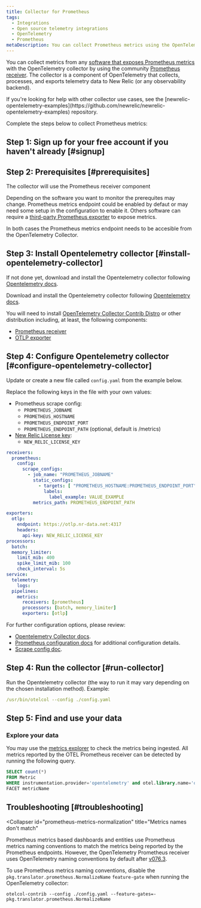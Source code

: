 ```yaml
---
title: Collector for Prometheus
tags:
  - Integrations
  - Open source telemetry integrations
  - OpenTelemetry
  - Prometheus
metaDescription: You can collect Prometheus metrics using the OpenTelemetry collector.
---
```

You can collect metrics from any [software that exposes Prometheus metrics](https://prometheus.io/docs/instrumenting/exporters/) with the OpenTelemetry collector by using the community [Prometheus receiver](https://github.com/open-telemetry/opentelemetry-collector-contrib/tree/main/receiver/prometheusreceiver). The collector is a component of OpenTelemetry that collects, processes, and exports telemetry data to New Relic (or any observability backend).

<Callout variant="tip">
  If you're looking for help with other collector use cases, see the [newrelic-opentelemetry-examples](https://github.com/newrelic/newrelic-opentelemetry-examples) repository.
</Callout>

Complete the steps below to collect Prometheus metrics:

## Step 1: Sign up for your free account if you haven't already [#signup]

<InlineSignup />

## Step 2: Prerequisites [#prerequisites]

The collector will use the Prometheus receiver component 

Depending on the software you want to monitor the prerequites may change. Prometheus metrics endpoint could be enabled by defaut or may need some setup in the configuration to enable it.
Others software can require a [third-party Prometheus exporter](https://prometheus.io/docs/instrumenting/exporters/#third-party-exporters) to expose metrics.

In both cases the Prometheus metrics endpoint needs to be accesible from the OpenTelemetry Collector.

## Step 3: Install Opentelemetry collector [#install-opentelemetry-collector]

If not done yet, download and install the Opentelemetry collector following [Opentelemetry docs](https://opentelemetry.io/docs/collector/getting-started/).

Download and install the Opentelemetry collector following [Opentelemetry docs](https://opentelemetry.io/docs/collector/getting-started/).

You will need to install [OpenTelemetry Collector Contrib Distro](https://github.com/open-telemetry/opentelemetry-collector-releases/tree/main/distributions/otelcol-contrib) or other distribution including, at least, the following components:

* [Prometheus receiver](https://github.com/open-telemetry/opentelemetry-collector-contrib/tree/main/receiver/prometheusreceiver)
* [OTLP exporter](https://pkg.go.dev/go.opentelemetry.io/collector/exporter/otlpexporter)

## Step 4: Configure Opentelemetry collector [#configure-opentelemetry-collector]

Update or create a new file called `config.yaml` from the example below.

Replace the following keys in the file with your own values:

* Prometheus scrape config:
    * `PROMETHEUS_JOBNAME`
    * `PROMETHEUS_HOSTNAME`  
    * `PROMETHEUS_ENDPOINT_PORT`
    * `PROMETHEUS_ENDPOINT_PATH`  (optional, default is /metrics)
* [New Relic License key](/docs/apis/intro-apis/new-relic-api-keys/#license-key):
	* `NEW_RELIC_LICENSE_KEY`

```yaml
receivers:
  prometheus:
    config:
      scrape_configs:
        - job_name: "PROMETHEUS_JOBNAME"
          static_configs:
            - targets: [ "PROMETHEUS_HOSTNAME:PROMETHEUS_ENDPOINT_PORT" ]
              labels:
                label_example: VALUE_EXAMPLE
          metrics_path: PROMETHEUS_ENDPOINT_PATH

exporters:
  otlp:
    endpoint: https://otlp.nr-data.net:4317
    headers:
      api-key: NEW_RELIC_LICENSE_KEY
processors:
  batch:
  memory_limiter:
    limit_mib: 400
    spike_limit_mib: 100
    check_interval: 5s
service:
  telemetry:
    logs:
  pipelines:
    metrics:
      receivers: [prometheus]
      processors: [batch, memory_limiter]
      exporters: [otlp]
```

For further configuration options, please review:

* [Opentelemetry Collector docs](https://opentelemetry.io/docs/collector/configuration/).
* [Prometheus configuration docs](https://prometheus.io/docs/prometheus/latest/configuration/configuration/) for additional configuration details.
* [Scrape config doc](https://prometheus.io/docs/prometheus/latest/configuration/configuration/#scrape_config).

## Step 4: Run the collector [#run-collector]

Run the Opentelemetry collector (the way to run it may vary depending on the chosen installation method). Example:

```yaml
/usr/bin/otelcol --config ./config.yaml
```

## Step 5: Find and use your data

### Explore your data

You may use the [metrics explorer](/docs/query-your-data/explore-query-data/browse-data/introduction-data-explorer) to check the metrics being ingested. All metrics reported by the OTEL Prometheus receiver can be detected by running the following query.

```sql
SELECT count(*) 
FROM Metric 
WHERE instrumentation.provider='opentelemetry' and otel.library.name='otelcol/prometheusreceiver' 
FACET metricName 
```

## Troubleshooting [#troubleshooting]

  <Collapser
    id="prometheus-metrics-normalization"
    title="Metrics names don't match"
  >

  Prometheus metrics based dashboards and entities use Prometheus metrics naming conventions to match the metrics being reported by the Prometheus endpoints. However, the OpenTelemetry Prometheus receiver uses OpenTelemetry naming conventions by default after [v076.3](https://github.com/open-telemetry/opentelemetry-collector-contrib/releases/tag/v0.76.3).

  To use Prometheus metrics naming conventions, disable the `pkg.translator.prometheus.NormalizeName` `feature-gate` when running the OpenTelemetry collector:

  ```shell
  otelcol-contrib --config ./config.yaml --feature-gates=-pkg.translator.prometheus.NormalizeName
  ```

  </Collapser>
